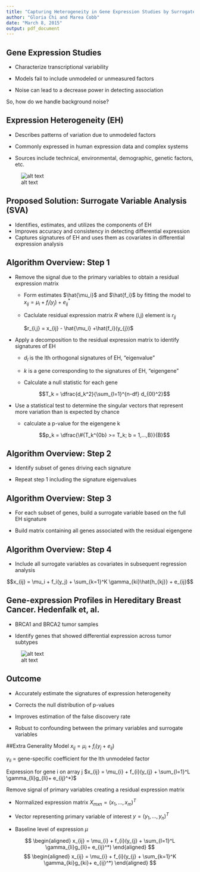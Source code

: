 ```yaml
---
title: "Capturing Heterogeneity in Gene Expression Studies by Surrogate Variable Analysis"
author: "Gloria Chi and Marea Cobb"
date: "March 8, 2015"
output: pdf_document
---
```


## Gene Expression Studies

- Characterize transcriptional variability

- Models fail to include unmodeled or unmeasured factors

- Noise can lead to a decrease power in detecting association

So, how do we handle background noise?


## Expression Heterogeneity (EH)

- Describes patterns of variation due to unmodeled factors

- Commonly expressed in human expression data and complex systems

- Sources include technical, environmental, demographic, genetic factors, etc.

![alt text](Images\HeterogeneityExample.jpg)

## Proposed Solution: Surrogate Variable Analysis (SVA)

- Identifies, estimates, and utilizes the components of EH
- Improves accuracy and consistency in detecting differential expression
- Captures signatures of EH and uses them as covariates in differential expression analysis

## Algorithm Overview: Step 1

- Remove the signal due to the primary variables to obtain a residual expression matrix

    - Form estimates $\hat{\mu_i}$ and $\hat{f_i}$ by fitting the model to $x_{ij} = \mu_i + f_i(y_j) + e_{ij}^*$

    - Caclulate residual expression matrix $R$ where (i,j) element is $r_{ij}$
    
        $r_{i,j} = x_{ij} - \hat{\mu_i} +\hat{f_i}(y_{j})$

- Apply a decomposition to the residual expression matrix to identify signatures of EH
  
    - $d_l$ is the lth orthogonal signatures of EH, "eigenvalue"
    
    - $k$ is a gene corresponding to the signatures of EH, "eigengene"
    
    - Calculate a null statistic for each gene
    
    $$T_k = \dfrac{d_k^2}{\sum_{l=1}^{n-df} d_{0l}^2}$$
  
- Use a statistical test to determine the singular vectors that represent more variation than is expected by chance 
    
    - calculate a p-value for the eigengene k
    
    $$p_k = \dfrac{\#{T_k^{0b} >= T_k; b = 1,...,B}}{B}$$


## Algorithm Overview: Step 2

- Identify subset of genes driving each signature

- Repeat step 1 including the signature eigenvalues


## Algorithm Overview: Step 3

- For each subset of genes, build a surrogate variable based on the full EH signature

- Build matrix containing all genes associated with the residual eigengene

## Algorithm Overview: Step 4

- Include all surrogate variables as covariates in subsequent regression analysis

$$x_{ij} = \mu_i + f_i(y_j) + \sum_{k=1}^K \gamma_{ki}\hat{h_{kj}} + e_{ij}$$



## Gene-expression Profiles in Hereditary Breast Cancer. Hedenfalk et, al.

- BRCA1 and BRCA2 tumor samples

- Identify genes that showed differential expression across tumor subtypes

![alt text](Images\Tumor_Heterogeneity.png)


## Outcome

- Accurately estimate the signatures of expression heterogeneity

- Corrects the null distribution of p-values

- Improves estimation of the false discovery rate

- Robust to confounding between the primary variables and surrogate variables


##Extra
Generality Model $x_{ij} = \mu_{i} + f_{i}(y_{j} + e_{ij})$

$\gamma_{li}$ = gene-specific coefficient for the lth unmodeled factor

Expression for gene i on array j $x_{ij} = \mu_{i} + f_{i}(y_{j} + \sum_{l=1}^L \gamma_{li}g_{li}+ e_{ij}^*)$

 Remove signal of primary variables creating a residual expression matrix

- Normalized expression matrix $X_{mxn} = (x_{1},...,x_{m})^{T}$

- Vector representing primary variable of interest $y = (y_{1},...,y_{n})^{T}$

- Baseline level of expression $\mu$

$$
\begin{aligned}
x_{ij} = \mu_{i} + f_{i}(y_{j} + \sum_{l=1}^L \gamma_{li}g_{li}+ e_{ij}^*)
\end{aligned}
$$
$$
\begin{aligned}
x_{ij} = \mu_{i} + f_{i}(y_{j} + \sum_{k=1}^K \gamma_{ki}g_{ki}+ e_{ij}^*)
\end{aligned}
$$

